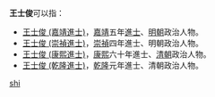 '''王士俊'''可以指：
* [[王士俊_(嘉靖進士)|王士俊 (嘉靖進士)]]，[[嘉靖|嘉靖]]五年[[進士|進士]]、[[明朝|明朝]]政治人物。
* [[王士俊_(崇禎進士)|王士俊 (崇禎進士)]]，[[崇禎|崇禎]]四年進士、明朝政治人物。
* [[王士俊_(康熙進士)|王士俊 (康熙進士)]]，[[康熙|康熙]]六十年進士、[[清朝|清朝]]政治人物。
* [[王士俊_(乾隆進士)|王士俊 (乾隆進士)]]，[[乾隆|乾隆]]元年進士、清朝政治人物。
{{disambig}}

[[Category:三字王姓人名消歧义|shi]]